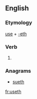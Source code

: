 ==English==

===Etymology===
[[use]] + [[-eth]]

===Verb===
{{head|en|verb form}}

# {{en-archaic third-person singular of|use}}

===Anagrams===
* [[sueth#English|sueth]]

[[fr:useth]]